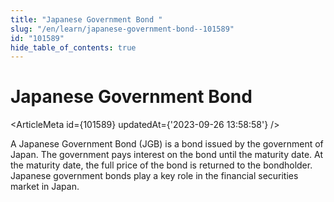 ```yaml
---
title: "Japanese Government Bond "
slug: "/en/learn/japanese-government-bond--101589"
id: "101589"
hide_table_of_contents: true
---
```



# Japanese Government Bond 

<ArticleMeta id={101589} updatedAt={'2023-09-26 13:58:58'} />
<div className='border-solid border-b border-t-0 my-4 border-[var(--ifm-color-gray-300)]' />

A Japanese Government Bond (JGB) is a bond issued by the government of Japan. The government pays interest on the bond until the maturity date. At the maturity date, the full price of the bond is returned to the bondholder. Japanese government bonds play a key role in the financial securities market in Japan.
